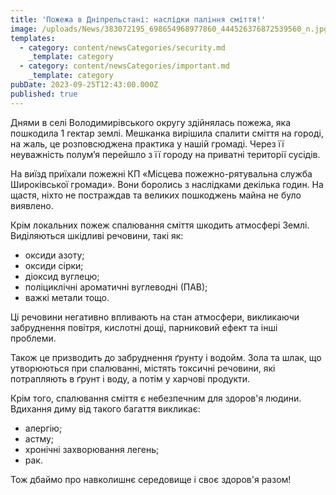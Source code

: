 ```yaml
---
title: 'Пожежа в Дніпрельстані: наслідки паління сміття!'
image: /uploads/News/383072195_698654968977860_444526376872539560_n.jpg
templates:
  - category: content/newsCategories/security.md
    _template: category
  - category: content/newsCategories/important.md
    _template: category
pubDate: 2023-09-25T12:43:00.000Z
published: true
---
```


Днями в селі Володимирівського округу здійнялась пожежа, яка пошкодила 1
гектар землі. Мешканка вирішила спалити сміття на городі, на жаль, це
розповсюджена практика у нашій громаді. Через її неуважність полум’я
перейшло з її городу на приватні території сусідів.

На виїзд приїхали пожежні КП «Місцева пожежно-рятувальна служба
Широківської громади». Вони боролись з наслідками декілька годин. На
щастя, ніхто не постраждав та великих пошкоджень майна не було виявлено.

Крім локальних пожеж спалювання сміття шкодить атмосфері Землі. Виділяються шкідливі речовини, такі як:

* оксиди азоту;
* оксиди сірки;
* діоксид вуглецю;
* поліциклічні ароматичні вуглеводні (ПАВ);
* важкі метали тощо.

Ці речовини негативно впливають на стан атмосфери, викликаючи
забруднення повітря, кислотні дощі, парниковий ефект та інші проблеми.

Також це призводить до забруднення ґрунту і водойм. Зола та шлак, що
утворюються при спалюванні, містять токсичні речовини, які потрапляють в
ґрунт і воду, а потім у харчові продукти.

Крім того, спалювання сміття є небезпечним для здоров'я людини. Вдихання диму від такого багаття викликає:

* алергію;
* астму;
* хронічні захворювання легень;
* рак.

Тож дбаймо про навколишнє середовище і своє здоров'я разом!

